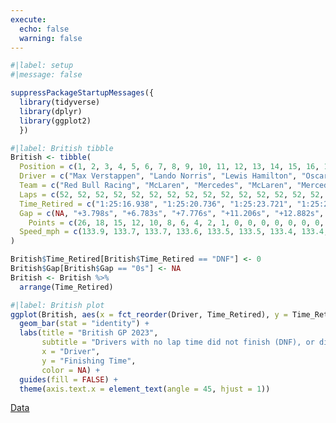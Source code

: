 ```yaml
---
execute:
  echo: false
  warning: false
---
```


```r
#|label: setup
#|message: false

suppressPackageStartupMessages({
  library(tidyverse)
  library(dplyr)
  library(ggplot2)
  })
```

```r
#|label: British tibble
British <- tibble(
  Position = c(1, 2, 3, 4, 5, 6, 7, 8, 9, 10, 11, 12, 13, 14, 15, 16, 17, 18, 19, 20),
  Driver = c("Max Verstappen", "Lando Norris", "Lewis Hamilton", "Oscar Piastri", "George Russell", "Sergio Perez", "Fernando Alonso", "Alexander Albon", "Charles Leclerc", "Carlos Sainz", "Logan Sargeant", "Valtteri Bottas", "Nico Hulkenberg", "Lance Stroll", "Zhou Guanyu", "Yuki Tsunoda", "Nyck de Vries", "Pierre Gasly", "Kevin Magnussen", "Esteban Ocon"),
  Team = c("Red Bull Racing", "McLaren", "Mercedes", "McLaren", "Mercedes", "Red Bull Racing", "Aston Martin", "Williams", "Ferrari", "Ferrari", "Williams", "Alfa Romeo", "Haas", "Aston Martin", "Alfa Romeo", "RB", "RB", "Alpine", "Haas", "Alpine"),
  Laps = c(52, 52, 52, 52, 52, 52, 52, 52, 52, 52, 52, 52, 52, 52, 52, 52, 52, 46, 31, 19),
  Time_Retired = c("1:25:16.938", "1:25:20.736", "1:25:23.721", "1:25:24.714", "1:25:28.144", "1:25:29.820", "1:25:34.131", "1:25:34.816", "1:25:35.627", "1:25:36.386", "1:25:40.570", "1:25:42.768", "1:25:43.601", "1:25:44.421", "1:25:46.758", "1:25:48.163", "1:25:50.066", "DNF", "DNF", "DNF"),
  Gap = c(NA, "+3.798s", "+6.783s", "+7.776s", "+11.206s", "+12.882s", "+17.193s", "+17.878s", "+18.689s", "+19.448s", "+23.632s", "+25.830s", "+26.663s", "+27.483s", "+29.820s", "+31.225s", "+33.128s", "DNF", "DNF", "DNF"),
    Points = c(26, 18, 15, 12, 10, 8, 6, 4, 2, 1, 0, 0, 0, 0, 0, 0, 0, 0, 0, 0),
  Speed_mph = c(133.9, 133.7, 133.7, 133.6, 133.5, 133.5, 133.4, 133.4, 133.4, 133.3, 133.2, 133.2, 133.2, 133.1, 133.1, 133.0, 133.0, 130.1, 139.0, 138.2)
)

British$Time_Retired[British$Time_Retired == "DNF"] <- 0
British$Gap[British$Gap == "0s"] <- NA
British <- British %>%
  arrange(Time_Retired)
```

```r
#|label: British plot
ggplot(British, aes(x = fct_reorder(Driver, Time_Retired), y = Time_Retired, fill = Driver)) +
  geom_bar(stat = "identity") +
  labs(title = "British GP 2023",
       subtitle = "Drivers with no lap time did not finish (DNF), or did not start (DNS)",
       x = "Driver",
       y = "Finishing Time",
       color = NA) +
  guides(fill = FALSE) +
  theme(axis.text.x = element_text(angle = 45, hjust = 1))
```
[Data](https://www.motorsport.com/f1/results/2023/british-gp-625312/)